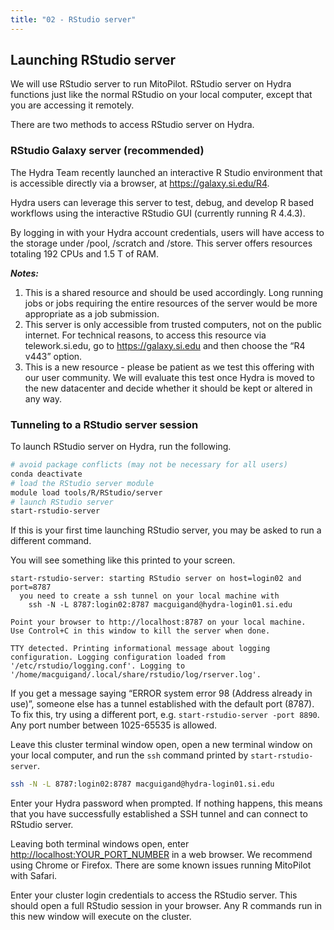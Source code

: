 ```yaml
---
title: "02 - RStudio server"
---
```


## Launching RStudio server

We will use RStudio server to run MitoPilot. RStudio server on Hydra functions just like the normal RStudio on your local computer, except that you are accessing it remotely. 

There are two methods to access RStudio server on Hydra.

### RStudio Galaxy server (recommended)

The Hydra Team recently launched an interactive R Studio environment that is accessible directly via a browser, at [https://galaxy.si.edu/R4](https://galaxy.si.edu/R4).

Hydra users can leverage this server to test, debug, and develop R based workflows using the interactive RStudio GUI (currently running R 4.4.3).

By logging in with your Hydra account credentials, users will have access to the storage under /pool, /scratch and /store. This server offers resources totaling 192 CPUs and 1.5 T of RAM.

***Notes:***

1. This is a shared resource and should be used accordingly. Long running jobs or jobs requiring the entire resources of the server would be more appropriate as a job submission.
2. This server is only accessible from trusted computers, not on the public internet. For technical reasons, to access this resource via telework.si.edu, go to [https://galaxy.si.edu](https://galaxy.si.edu) and then choose the "R4 v443" option.
3. This is a new resource - please be patient as we test this offering with our user community. We will evaluate this test once Hydra is moved to the new datacenter and decide whether it should be kept or altered in any way.

### Tunneling to a RStudio server session

To launch RStudio server on Hydra, run the following.

```bash
# avoid package conflicts (may not be necessary for all users)
conda deactivate 
# load the RStudio server module
module load tools/R/RStudio/server
# launch RStudio server
start-rstudio-server
```

::: {.callout-note}
If this is your first time launching RStudio server, you may be asked to run a different command.
:::

You will see something like this printed to your screen.

```
start-rstudio-server: starting RStudio server on host=login02 and port=8787
  you need to create a ssh tunnel on your local machine with
    ssh -N -L 8787:login02:8787 macguigand@hydra-login01.si.edu

Point your browser to http://localhost:8787 on your local machine.
Use Control+C in this window to kill the server when done.

TTY detected. Printing informational message about logging configuration. Logging configuration loaded from '/etc/rstudio/logging.conf'. Logging to '/home/macguigand/.local/share/rstudio/log/rserver.log'.
```

::: {.callout-note title="Why can't I connect?"}
If you get a message saying "ERROR system error 98 (Address already in use)", someone else has a tunnel established with the default port (8787). To fix this, try using a different port, e.g. `start-rstudio-server -port 8890`. Any port number between 1025-65535 is allowed.
:::


Leave this cluster terminal window open, open a new terminal window on your local computer, and run the `ssh` command printed by `start-rstudio-server`.

```bash
ssh -N -L 8787:login02:8787 macguigand@hydra-login01.si.edu
```

Enter your Hydra password when prompted. If nothing happens, this means that you have successfully established a SSH tunnel and can connect to RStudio server.

Leaving both terminal windows open, enter [http://localhost:YOUR_PORT_NUMBER](http://localhost:YOUR_PORT_NUMBER) in a web browser. We recommend using Chrome or Firefox. There are some known issues running MitoPilot with Safari.

Enter your cluster login credentials to access the RStudio server. This should open a full RStudio session in your browser. Any R commands run in this new window will execute on the cluster.